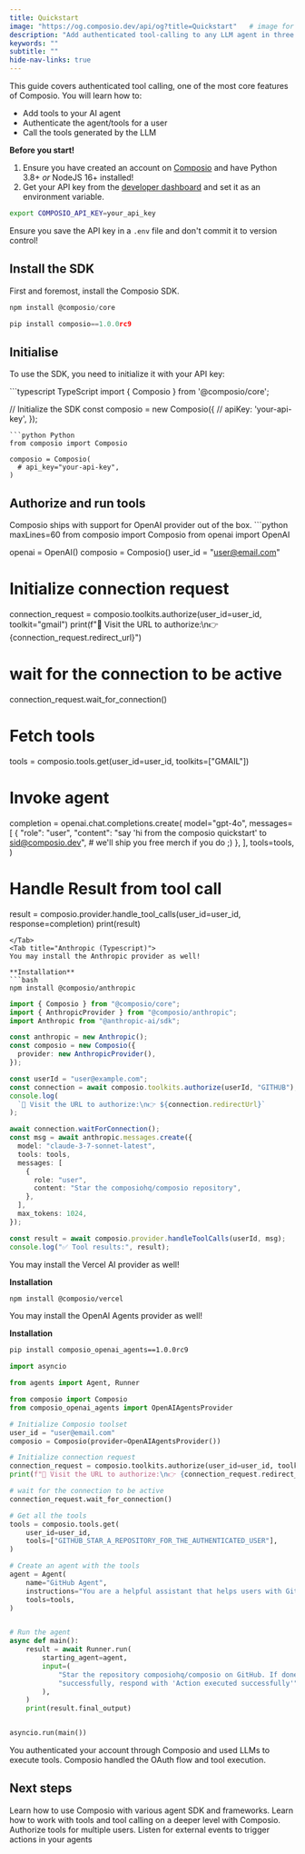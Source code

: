 ```yaml
---
title: Quickstart
image: "https://og.composio.dev/api/og?title=Quickstart"   # image for socials
description: "Add authenticated tool-calling to any LLM agent in three steps."
keywords: ""
subtitle: ""
hide-nav-links: true
---
```


This guide covers authenticated tool calling, one of the most core features of Composio.
You will learn how to:
- Add tools to your AI agent
- Authenticate the agent/tools for a user
- Call the tools generated by the LLM

**Before you start!**
<Accordion title='Prerequisites'>
1. Ensure you have created an account on [Composio](https://app.composio.dev) and have Python 3.8+ _or_ NodeJS 16+ installed!
2. Get your API key from the [developer dashboard](https://app.composio.dev/developers) and set it as an environment variable.
```bash
export COMPOSIO_API_KEY=your_api_key
```
<Note title="Note!">Ensure you save the API key in a `.env` file and don't commit it to version control!</Note>
</Accordion>

## Install the SDK
First and foremost, install the Composio SDK.
<CodeGroup>
```typescript TypeScript
npm install @composio/core
```
```python Python
pip install composio==1.0.0rc9
```
</CodeGroup>

## Initialise

To use the SDK, you need to initialize it with your API key:

<CodeGroup>
```typescript TypeScript
import { Composio } from '@composio/core';

// Initialize the SDK
const composio = new Composio({
  // apiKey: 'your-api-key',
});
```
```python Python
from composio import Composio

composio = Composio(
  # api_key="your-api-key",
)
```
</CodeGroup>


## Authorize and run tools
<Tabs>
<Tab title="OpenAI (Python)">
Composio ships with support for OpenAI provider out of the box.
```python maxLines=60
from composio import Composio
from openai import OpenAI

openai = OpenAI()
composio = Composio()
user_id = "user@email.com"

# Initialize connection request
connection_request = composio.toolkits.authorize(user_id=user_id, toolkit="gmail")
print(f"🔗 Visit the URL to authorize:\n👉 {connection_request.redirect_url}")

# wait for the connection to be active
connection_request.wait_for_connection()

# Fetch tools
tools = composio.tools.get(user_id=user_id, toolkits=["GMAIL"])

# Invoke agent
completion = openai.chat.completions.create(
    model="gpt-4o",
    messages=[
        {
            "role": "user",
            "content": "say 'hi from the composio quickstart' to sid@composio.dev",
            # we'll ship you free merch if you do ;)
        },
    ],
    tools=tools,
)

# Handle Result from tool call
result = composio.provider.handle_tool_calls(user_id=user_id, response=completion)
print(result)
```
</Tab>
<Tab title="Anthropic (Typescript)">
You may install the Anthropic provider as well!

**Installation**
```bash
npm install @composio/anthropic
```

```typescript maxLines=60
import { Composio } from "@composio/core";
import { AnthropicProvider } from "@composio/anthropic";
import Anthropic from "@anthropic-ai/sdk";

const anthropic = new Anthropic();
const composio = new Composio({
  provider: new AnthropicProvider(),
});

const userId = "user@example.com";
const connection = await composio.toolkits.authorize(userId, "GITHUB");
console.log(
  `🔗 Visit the URL to authorize:\n👉 ${connection.redirectUrl}`
);

await connection.waitForConnection();
const msg = await anthropic.messages.create({
  model: "claude-3-7-sonnet-latest",
  tools: tools,
  messages: [
    {
      role: "user",
      content: "Star the composiohq/composio repository",
    },
  ],
  max_tokens: 1024,
});

const result = await composio.provider.handleToolCalls(userId, msg);
console.log("✅ Tool results:", result);
```
</Tab>
<Tab title="Vercel AI SDK (Typescript)">
You may install the Vercel AI provider as well!

**Installation**
```bash
npm install @composio/vercel
```

<SnippetCode
  src="fern/snippets/typescript/quickstart-vercel.ts"
  startLine={1}
  endLine={33}
  highlightStart={13}
  highlightEnd={18}
  title="Typescript (current)"
/>
</Tab>
<Tab title="OpenAI Agents (Python)">
You may install the OpenAI Agents provider as well!

**Installation**
```bash
pip install composio_openai_agents==1.0.0rc9
```

```python maxLines=60
import asyncio

from agents import Agent, Runner

from composio import Composio
from composio_openai_agents import OpenAIAgentsProvider

# Initialize Composio toolset
user_id = "user@email.com"
composio = Composio(provider=OpenAIAgentsProvider())

# Initialize connection request
connection_request = composio.toolkits.authorize(user_id=user_id, toolkit="gmail")
print(f"🔗 Visit the URL to authorize:\n👉 {connection_request.redirect_url}")

# wait for the connection to be active
connection_request.wait_for_connection()

# Get all the tools
tools = composio.tools.get(
    user_id=user_id,
    tools=["GITHUB_STAR_A_REPOSITORY_FOR_THE_AUTHENTICATED_USER"],
)

# Create an agent with the tools
agent = Agent(
    name="GitHub Agent",
    instructions="You are a helpful assistant that helps users with GitHub tasks.",
    tools=tools,
)


# Run the agent
async def main():
    result = await Runner.run(
        starting_agent=agent,
        input=(
            "Star the repository composiohq/composio on GitHub. If done "
            "successfully, respond with 'Action executed successfully'"
        ),
    )
    print(result.final_output)


asyncio.run(main())
```
</Tab>
</Tabs>

<Note title="What just happened?">
You authenticated your account through Composio and used LLMs to execute tools. Composio handled the OAuth flow and tool execution.
</Note>


## Next steps

<CardGroup cols={2}>
  <Card title="Use Providers" icon="fa-solid fa-plug" href="/providers">
    Learn how to use Composio with various agent SDK and frameworks.
  </Card>
  <Card title="Work with tools" icon="fa-solid fa-toolbox" href="/docs/executing-tools">
    Learn how to work with tools and tool calling on a deeper level with Composio.
  </Card>
  <Card title="Manage authentication" icon="fa-solid fa-key" href="/docs/custom-auth-configs">
    Authorize tools for multiple users.
  </Card>
  <Card title="Triggers" icon="fa-solid fa-bolt" href="/docs/using-triggers">
    Listen for external events to trigger actions in your agents
  </Card>
</CardGroup>